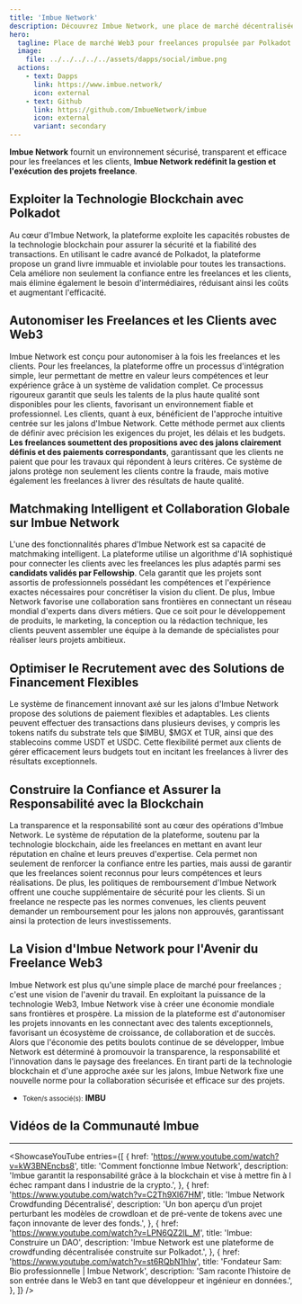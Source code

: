 ```yaml
---
title: 'Imbue Network'
description: Découvrez Imbue Network, une place de marché décentralisée Web3 pour freelances propulsée par Polkadot, offrant une collaboration sécurisée et efficace pour les projets.
hero:
  tagline: Place de marché Web3 pour freelances propulsée par Polkadot
  image: 
    file: ../../../../../assets/dapps/social/imbue.png
  actions:
    - text: Dapps
      link: https://www.imbue.network/
      icon: external
    - text: Github
      link: https://github.com/ImbueNetwork/imbue
      icon: external
      variant: secondary
---
```



**Imbue Network** fournit un environnement sécurisé, transparent et efficace pour les freelances et les clients, **Imbue Network redéfinit la gestion et l'exécution des projets freelance**.

## Exploiter la Technologie Blockchain avec Polkadot
Au cœur d'Imbue Network, la plateforme exploite les capacités robustes de la technologie blockchain pour assurer la sécurité et la fiabilité des transactions. En utilisant le cadre avancé de Polkadot, la plateforme propose un grand livre immuable et inviolable pour toutes les transactions. Cela améliore non seulement la confiance entre les freelances et les clients, mais élimine également le besoin d'intermédiaires, réduisant ainsi les coûts et augmentant l'efficacité.

## Autonomiser les Freelances et les Clients avec Web3
Imbue Network est conçu pour autonomiser à la fois les freelances et les clients. Pour les freelances, la plateforme offre un processus d'intégration simple, leur permettant de mettre en valeur leurs compétences et leur expérience grâce à un système de validation complet. Ce processus rigoureux garantit que seuls les talents de la plus haute qualité sont disponibles pour les clients, favorisant un environnement fiable et professionnel.
Les clients, quant à eux, bénéficient de l'approche intuitive centrée sur les jalons d'Imbue Network. Cette méthode permet aux clients de définir avec précision les exigences du projet, les délais et les budgets. **Les freelances soumettent des propositions avec des jalons clairement définis et des paiements correspondants**, garantissant que les clients ne paient que pour les travaux qui répondent à leurs critères. Ce système de jalons protège non seulement les clients contre la fraude, mais motive également les freelances à livrer des résultats de haute qualité.

## Matchmaking Intelligent et Collaboration Globale sur Imbue Network
L'une des fonctionnalités phares d'Imbue Network est sa capacité de matchmaking intelligent. La plateforme utilise un algorithme d'IA sophistiqué pour connecter les clients avec les freelances les plus adaptés parmi ses **candidats validés par Fellowship**. Cela garantit que les projets sont assortis de professionnels possédant les compétences et l'expérience exactes nécessaires pour concrétiser la vision du client.
De plus, Imbue Network favorise une collaboration sans frontières en connectant un réseau mondial d'experts dans divers métiers. Que ce soit pour le développement de produits, le marketing, la conception ou la rédaction technique, les clients peuvent assembler une équipe à la demande de spécialistes pour réaliser leurs projets ambitieux.

## Optimiser le Recrutement avec des Solutions de Financement Flexibles
Le système de financement innovant axé sur les jalons d'Imbue Network propose des solutions de paiement flexibles et adaptables. Les clients peuvent effectuer des transactions dans plusieurs devises, y compris les tokens natifs du substrate tels que $IMBU, $MGX et TUR, ainsi que des stablecoins comme USDT et USDC. Cette flexibilité permet aux clients de gérer efficacement leurs budgets tout en incitant les freelances à livrer des résultats exceptionnels.

## Construire la Confiance et Assurer la Responsabilité avec la Blockchain
La transparence et la responsabilité sont au cœur des opérations d'Imbue Network. Le système de réputation de la plateforme, soutenu par la technologie blockchain, aide les freelances en mettant en avant leur réputation en chaîne et leurs preuves d'expertise. Cela permet non seulement de renforcer la confiance entre les parties, mais aussi de garantir que les freelances soient reconnus pour leurs compétences et leurs réalisations.
De plus, les politiques de remboursement d'Imbue Network offrent une couche supplémentaire de sécurité pour les clients. Si un freelance ne respecte pas les normes convenues, les clients peuvent demander un remboursement pour les jalons non approuvés, garantissant ainsi la protection de leurs investissements.

## La Vision d'Imbue Network pour l'Avenir du Freelance Web3
Imbue Network est plus qu'une simple place de marché pour freelances ; c'est une vision de l'avenir du travail. En exploitant la puissance de la technologie Web3, Imbue Network vise à créer une économie mondiale sans frontières et prospère. La mission de la plateforme est d'autonomiser les projets innovants en les connectant avec des talents exceptionnels, favorisant un écosystème de croissance, de collaboration et de succès.
Alors que l'économie des petits boulots continue de se développer, Imbue Network est déterminé à promouvoir la transparence, la responsabilité et l'innovation dans le paysage des freelances. En tirant parti de la technologie blockchain et d'une approche axée sur les jalons, Imbue Network fixe une nouvelle norme pour la collaboration sécurisée et efficace sur des projets.
- <small>Token/s associé(s):</small> **IMBU**

## Vidéos de la Communauté Imbue
------------
<ShowcaseYouTube
  entries={[
        {
        href: 'https://www.youtube.com/watch?v=kW3BNEncbs8',
      title: 'Comment fonctionne Imbue Network',
      description: 'Imbue garantit la responsabilité grâce à la blockchain et vise à mettre fin à l échec rampant dans l industrie de la crypto.',
    },
            {
        href: 'https://www.youtube.com/watch?v=C2Th9Xl67HM',
      title: 'Imbue Network Crowdfunding Décentralisé',
      description: 'Un bon aperçu d’un projet perturbant les modèles de crowdloan et de pré-vente de tokens avec une façon innovante de lever des fonds.',
    },
                {
        href: 'https://www.youtube.com/watch?v=LPN6QZ2lL_M',
      title: 'Imbue: Construire un DAO',
      description: 'Imbue Network est une plateforme de crowdfunding décentralisée construite sur Polkadot.',
    },
                {
        href: 'https://www.youtube.com/watch?v=st6RQbN1hIw',
      title: 'Fondateur Sam: Bio professionnelle | Imbue Network',
      description: 'Sam raconte l’histoire de son entrée dans le Web3 en tant que développeur et ingénieur en données.',
    },
  ]} />
